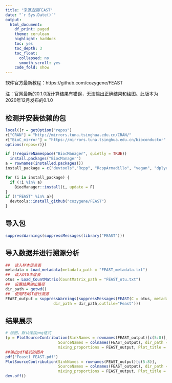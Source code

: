 ```yaml
---
title: "来源追溯FEAST"
date: "`r Sys.Date()`"
output:
  html_document:
    df_print: paged
    theme: cerulean
    highlight: haddock
    toc: yes
    toc_depth: 3
    toc_float:
      collapsed: no
      smooth_scroll: yes
    code_fold: show
---
```


软件官方最新教程：https://github.com/cozygene/FEAST

注：官网最新的0.1.0版计算结果有错误，无法输出正确结果和绘图。此版本为2020年12月发布的0.1.0

## 检测并安装依赖的包

```r
local({r = getOption("repos")  
r["CRAN"] = "http://mirrors.tuna.tsinghua.edu.cn/CRAN/"   
r["BioC_mirror"] = "https://mirrors.tuna.tsinghua.edu.cn/bioconductor"
options(repos=r)}) 

if (!requireNamespace("BiocManager", quietly = TRUE))
  install.packages("BiocManager")
a = rownames(installed.packages())
install_package = c("devtools","Rcpp", "RcppArmadillo", "vegan", "dplyr", "reshape2", "gridExtra", "ggplot2", "ggthemes")

for (i in install_package) {
  if (!i %in% a)
    BiocManager::install(i, update = F)
}
if (!"FEAST" %in% a){
  devtools::install_github("cozygene/FEAST")
}
```


## 导入包

```r
suppressWarnings(suppressMessages(library("FEAST")))
```


##  导入数据并进行溯源分析

```r
##  读入样本信息表
metadata = Load_metadata(metadata_path = "FEAST_metadata.txt")
##  读入OTU丰度表
otus = Load_CountMatrix(CountMatrix_path = "FEAST_otu.txt")
##  设置结果输出路径
dir_path = getwd()
##  使用FEAST进行溯源
FEAST_output = suppressWarnings(suppressMessages(FEAST(C = otus, metadata = metadata, different_sources_flag = 1, 
                     dir_path = dir_path,outfile="Feast")))
```


##  结果展示

```r
# 绘图，默认保存png格式
(p = PlotSourceContribution(SinkNames = rownames(FEAST_output)[c(5:8)],
                       SourceNames = colnames(FEAST_output), dir_path = dir_path,
                       mixing_proportions = FEAST_output, Plot_title = "Feast",Same_sources_flag = 0, N = 4))
##输出pdf格式的图片
pdf("Feast1_FEAST.pdf")   
PlotSourceContribution(SinkNames = rownames(FEAST_output)[c(5:8)],
                       SourceNames = colnames(FEAST_output), dir_path = dir_path,
                       mixing_proportions = FEAST_output, Plot_title = "Feast",Same_sources_flag = 0, N = 4)
dev.off()
```
